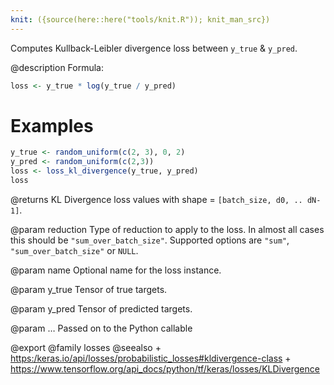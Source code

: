 ```yaml
---
knit: ({source(here::here("tools/knit.R")); knit_man_src})
---
```

Computes Kullback-Leibler divergence loss between `y_true` & `y_pred`.

@description
Formula:

```r
loss <- y_true * log(y_true / y_pred)
```

# Examples
```r
y_true <- random_uniform(c(2, 3), 0, 2)
y_pred <- random_uniform(c(2,3))
loss <- loss_kl_divergence(y_true, y_pred)
loss
```

@returns
KL Divergence loss values with shape = `[batch_size, d0, .. dN-1]`.

@param reduction
Type of reduction to apply to the loss. In almost all cases
this should be `"sum_over_batch_size"`.
Supported options are `"sum"`, `"sum_over_batch_size"` or `NULL`.

@param name
Optional name for the loss instance.

@param y_true
Tensor of true targets.

@param y_pred
Tensor of predicted targets.

@param ...
Passed on to the Python callable

@export
@family losses
@seealso
+ <https:/keras.io/api/losses/probabilistic_losses#kldivergence-class>
+ <https://www.tensorflow.org/api_docs/python/tf/keras/losses/KLDivergence>

